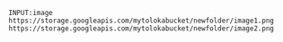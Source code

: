```plaintext
INPUT:image
https://storage.googleapis.com/mytolokabucket/newfolder/image1.png
https://storage.googleapis.com/mytolokabucket/newfolder/image2.png
```
